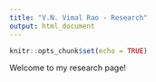 ```yaml
---
title: "V.N. Vimal Rao - Research"
output: html_document
---
```


```r
knitr::opts_chunk$set(echo = TRUE)
```

Welcome to my research page! 

